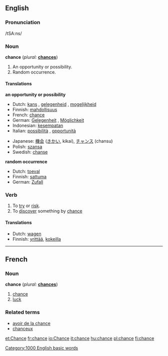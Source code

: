 ==English==

{{rank|filled|visit|follow|639|chance|happened|broken|trouble}}

===Pronunciation===
/tSA:ns/

===Noun===
'''chance'''  (''plural:'' '''[[chances]]''')
# An opportunity or possibility.
# Random occurrence.

====Translations====
'''an opportunity or possibility'''
{{top}}
*Dutch: [[kans]] {{f}}, [[gelegenheid]] {{f}}, [[mogelijkheid]] {{f}}
*Finnish: [[mahdollisuus]]
*French: [[chance]]
*German: [[Gelegenheit]] {{f}}, [[Möglichkeit]] {{f}}
*Indonesian: [[sempat|kesempatan]]
*Italian: [[possibilità]] {{f}}, [[opportunità]] {{f}}
{{mid}}
*Japanese: [[機会]] ([[きかい]], kikai), [[チャンス]] (chansu)
*Polish: [[szansa]] {{f}}
*Swedish: [[chanse]]
{{bottom}}

'''random occurrence'''
{{top}}
*Dutch: [[toeval]] {{n}}
*Finnish: [[sattuma]]
*German: [[Zufall]] {{m}}
{{mid}}
{{bottom}}

===Verb===
{{en-infl-reg-other-e|chanc|e}}
# To [[try]] or [[risk]].
# To [[discover]] something by [[chance]]

====Translations====
{{top}}
*Dutch: [[wagen]] {{n}}
*Finnish: [[yrittää]], [[kokeilla]]
{{mid}}
{{bottom}}

[[Category:1000 English basic words]]

----

==French==

===Noun===
'''chance'''  (''plural:'' '''[[chances]]''')
# [[chance]]
# [[luck]]

===Related terms===
* [[avoir de la chance]]
* [[chanceux]]

[[et:Chance]]
[[fr:chance]]
[[io:Chance]]
[[it:chance]]
[[hu:chance]]
[[pl:chance]]
[[fi:chance]]